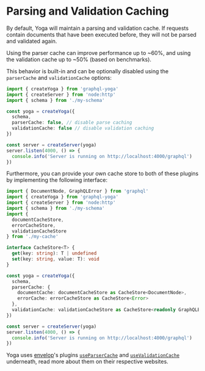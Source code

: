 # Parsing and Validation Caching

By default, Yoga will maintain a parsing and validation cache. If requests contain documents that have been executed before, they will not be parsed and validated again.

Using the parser cache can improve performance up to ~60%, and using the validation cache up to ~50% (based on benchmarks).

This behavior is built-in and can be optionally disabled using the `parserCache` and `validationCache` options:

```ts filename="Disable validation and parser caching" {7-8}
import { createYoga } from 'graphql-yoga'
import { createServer } from 'node:http'
import { schema } from './my-schema'

const yoga = createYoga({
  schema,
  parserCache: false, // disable parse caching
  validationCache: false // disable validation caching
})

const server = createServer(yoga)
server.listen(4000, () => {
  console.info('Server is running on http://localhost:4000/graphql')
})
```

Furthermore, you can provide your own cache store to both of these plugins by implementing the following interface:

```ts filename="Custom cache store" {11-14,18-22}
import { DocumentNode, GraphQLError } from 'graphql'
import { createYoga } from 'graphql-yoga'
import { createServer } from 'node:http'
import { schema } from './my-schema'
import {
  documentCacheStore,
  errorCacheStore,
  validationCacheStore
} from './my-cache'

interface CacheStore<T> {
  get(key: string): T | undefined
  set(key: string, value: T): void
}

const yoga = createYoga({
  schema,
  parserCache: {
    documentCache: documentCacheStore as CacheStore<DocumentNode>,
    errorCache: errorCacheStore as CacheStore<Error>
  },
  validationCache: validationCacheStore as CacheStore<readonly GraphQLError[]>
})

const server = createServer(yoga)
server.listen(4000, () => {
  console.info('Server is running on http://localhost:4000/graphql')
})
```

Yoga uses [envelop](https://www.envelop.dev/)'s plugins [`useParserCache`](https://www.envelop.dev/plugins/use-parser-cache) and [`useValidationCache`](https://www.envelop.dev/plugins/use-validation-cache) underneath, read more about them on their respective websites.
